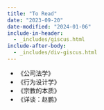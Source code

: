 ```yaml
---
title: "To Read"
date: "2023-09-20"
date-modified: "2024-01-06"
include-in-header:
  - _includes/giscus.html
include-after-body:
  - _includes/div-giscus.html
---
```


- 《公司法学》
- 《行为设计学》
- 《宗教的本质》
- 《详谈：赵鹏》
